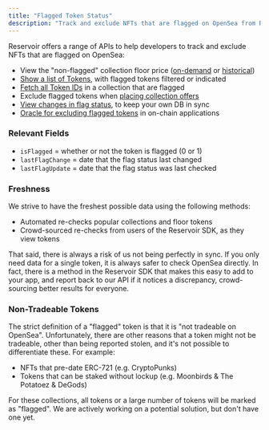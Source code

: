 ```yaml
---
title: "Flagged Token Status"
description: "Track and exclude NFTs that are flagged on OpenSea from Reservoir endpoints"
---
```


Reservoir offers a range of APIs to help developers to track and exclude NFTs that are flagged on OpenSea:

* View the "non-flagged" collection floor price ([on-demand](/reference/getcollectionsv5) or [historical](/reference/geteventscollectionsflooraskv1))
* [Show a list of Tokens](/reference/gettokensv6), with flagged tokens filtered or indicated
* [Fetch all Token IDs](/reference/gettokensidsv1) in a collection that are flagged
* Exclude flagged tokens when [placing collection offers](/reference/postexecutebidv4)
* [View changes in flag status](/reference/gettokensflagchangesv1), to keep your own DB in sync
* [Oracle for excluding flagged tokens](/reference/getoracletokensstatusv2) in on-chain applications

### Relevant Fields

* `isFlagged` = whether or not the token is flagged (0 or 1)
* `lastFlagChange` = date that the flag status last changed
* `lastFlagUpdate` = date that the flag status was last checked

### Freshness

We strive to have the freshest possible data using the following methods:

* Automated re-checks popular collections and floor tokens
* Crowd-sourced re-checks from users of the Reservoir SDK, as they view tokens

That said, there is always a risk of us not being perfectly in sync. If you only need data for a single token, it is always safer to check OpenSea directly. In fact, there is a method in the Reservoir SDK that makes this easy to add to your app, and report back to our API if it notices a discrepancy, crowd-sourcing better results for everyone.

### Non-Tradeable Tokens

The strict definition of a "flagged" token is that it is "not tradeable on OpenSea". Unfortunately, there are other reasons that a token might not be tradeable, other than being reported stolen, and it's not possible to differentiate these. For example:

* NFTs that pre-date ERC-721 (e.g. CryptoPunks)
* Tokens that can be staked without lockup (e.g. Moonbirds & The Potatoez & DeGods)

For these collections, all tokens or a large number of tokens will be marked as "flagged". We are actively working on a potential solution, but don't have one yet.
